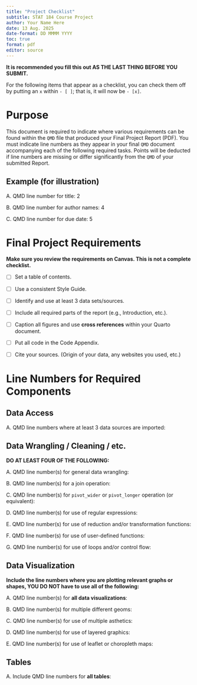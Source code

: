 ```yaml
---
title: "Project Checklist"
subtitle: STAT 184 Course Project
author: Your Name Here
date: 13 Aug. 2025
date-format: DD MMMM YYYY
toc: true
format: pdf
editor: source
---
```


\newpage 

**It is recommended you fill this out AS THE LAST THING BEFORE YOU SUBMIT.**

::: callout-note
For the following items that appear as a checklist, you can check them off by putting an `x` within `- [ ]`; that is, it will now be `- [x]`.
:::

# Purpose

This document is required to indicate where various requirements can be found within the `QMD` file that produced your Final Project Report (PDF). You must indicate line numbers as they appear in your final `QMD` document accompanying each of the following required tasks. Points will be deducted if line numbers are missing or differ significantly from the `QMD` of your submitted Report.

## Example (for illustration)

A. QMD line number for title: 2

B. QMD line number for author names: 4

C. QMD line number for due date: 5

\newpage

# Final Project Requirements

**Make sure you review the requirements on Canvas. This is not a complete checklist.**

- [ ] Set a table of contents.

- [ ] Use a consistent Style Guide.

- [ ] Identify and use at least 3 data sets/sources.

- [ ] Include all required parts of the report (e.g., Introduction, etc.).

- [ ] Caption all figures and use **cross references** within your Quarto document.

- [ ] Put all code in the Code Appendix.

- [ ] Cite your sources. (Origin of your data, any websites you used, etc.)

# Line Numbers for Required Components

## Data Access

A. QMD line numbers where at least 3 data sources are imported: 

## Data Wrangling / Cleaning / etc.

**DO AT LEAST FOUR OF THE FOLLOWING:**

A. QMD line number(s) for general data wrangling:

B. QMD line number(s) for a join operation: 

C. QMD line number(s) for `pivot_wider` or `pivot_longer` operation (or equivalent):

D. QMD line number(s) for use of regular expressions:

E. QMD line number(s) for use of reduction and/or transformation functions:

F. QMD line number(s) for use of user-defined functions:

G. QMD line number(s) for use of loops and/or control flow:

## Data Visualization

**Include the line numbers where you are plotting relevant graphs or shapes, YOU DO NOT have to use all of the following:**

A. QMD line number(s) for **all data visualizations**:

B. QMD line number(s) for multiple different geoms:

C. QMD line number(s) for use of multiple asthetics:

D. QMD line number(s) for use of layered graphics:

E. QMD line number(s) for use of leaflet or choropleth maps:

## Tables

A. Include QMD line numbers for **all tables**: 


